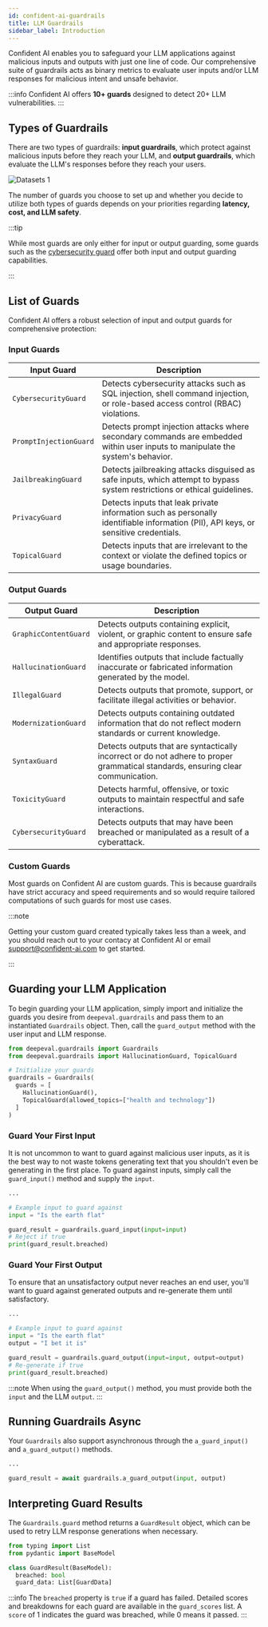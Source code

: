 ```yaml
---
id: confident-ai-guardrails
title: LLM Guardrails
sidebar_label: Introduction
---
```


Confident AI enables you to safeguard your LLM applications against malicious inputs and outputs with just one line of code. Our comprehensive suite of guardrails acts as binary metrics to evaluate user inputs and/or LLM responses for malicious intent and unsafe behavior.

:::info
Confident AI offers **10+ guards** designed to detect 20+ LLM vulnerabilities.
:::

## Types of Guardrails

There are two types of guardrails: **input guardrails**, which protect against malicious inputs before they reach your LLM, and **output guardrails**, which evaluate the LLM's responses before they reach your users.

<div
  style={{
    display: "flex",
    alignItems: "center",
    justifyContent: "center",
  }}
>
  <img
    src="https://deepeval-docs.s3.amazonaws.com/guardrails.svg"
    alt="Datasets 1"
    style={{
      height: "auto",
      maxHeight: "800px",
      marginTop: "20px",
      marginBottom: "40px",
    }}
  />
</div>

The number of guards you choose to set up and whether you decide to utilize both types of guards depends on your priorities regarding **latency, cost, and LLM safety**.

:::tip

While most guards are only either for input or output guarding, some guards such as the [cybersecurity guard](/confident-ai/confident-ai-guardrails-cybersecurity) offer both input and output guarding capabilities.

:::

## List of Guards

Confident AI offers a robust selection of input and output guards for comprehensive protection:

### Input Guards

| Input Guard            | Description                                                                                                                         |
| ---------------------- | ----------------------------------------------------------------------------------------------------------------------------------- |
| `CybersecurityGuard`   | Detects cybersecurity attacks such as SQL injection, shell command injection, or role-based access control (RBAC) violations.       |
| `PromptInjectionGuard` | Detects prompt injection attacks where secondary commands are embedded within user inputs to manipulate the system's behavior.      |
| `JailbreakingGuard`    | Detects jailbreaking attacks disguised as safe inputs, which attempt to bypass system restrictions or ethical guidelines.           |
| `PrivacyGuard`         | Detects inputs that leak private information such as personally identifiable information (PII), API keys, or sensitive credentials. |
| `TopicalGuard`         | Detects inputs that are irrelevant to the context or violate the defined topics or usage boundaries.                                |

### Output Guards

| Output Guard          | Description                                                                                                                      |
| --------------------- | -------------------------------------------------------------------------------------------------------------------------------- |
| `GraphicContentGuard` | Detects outputs containing explicit, violent, or graphic content to ensure safe and appropriate responses.                       |
| `HallucinationGuard`  | Identifies outputs that include factually inaccurate or fabricated information generated by the model.                           |
| `IllegalGuard`        | Detects outputs that promote, support, or facilitate illegal activities or behavior.                                             |
| `ModernizationGuard`  | Detects outputs containing outdated information that do not reflect modern standards or current knowledge.                       |
| `SyntaxGuard`         | Detects outputs that are syntactically incorrect or do not adhere to proper grammatical standards, ensuring clear communication. |
| `ToxicityGuard`       | Detects harmful, offensive, or toxic outputs to maintain respectful and safe interactions.                                       |
| `CybersecurityGuard`  | Detects outputs that may have been breached or manipulated as a result of a cyberattack.                                         |

### Custom Guards

Most guards on Confident AI are custom guards. This is because guardrails have strict accuracy and speed requirements and so would require tailored computations of such guards for most use cases.

:::note

Getting your custom guard created typically takes less than a week, and you should reach out to your contacy at Confident AI or email support@confident-ai.com to get started.

:::

## Guarding your LLM Application

To begin guarding your LLM application, simply import and initialize the guards you desire from `deepeval.guardrails` and pass them to an instantiated `Guardrails` object. Then, call the `guard_output` method with the user input and LLM response.

```python
from deepeval.guardrails import Guardrails
from deepeval.guardrails import HallucinationGuard, TopicalGuard

# Initialize your guards
guardrails = Guardrails(
  guards = [
    HallucinationGuard(),
    TopicalGuard(allowed_topics=["health and technology"])
  ]
)
```

### Guard Your First Input

It is not uncommon to want to guard against malicious user inputs, as it is the best way to not waste tokens generating text that you shouldn't even be generating in the first place. To guard against inputs, simply call the `guard_input()` method and supply the `input`.

```python
...

# Example input to guard against
input = "Is the earth flat"

guard_result = guardrails.guard_input(input=input)
# Reject if true
print(guard_result.breached)
```

### Guard Your First Output

To ensure that an unsatisfactory output never reaches an end user, you'll want to guard against generated outputs and re-generate them until satisfactory.

```python
...

# Example input to guard against
input = "Is the earth flat"
output = "I bet it is"

guard_result = guardrails.guard_output(input=input, output=output)
# Re-generate if true
print(guard_result.breached)
```

:::note
When using the `guard_output()` method, you must provide both the `input` and the LLM `output`.
:::

## Running Guardrails Async

Your `Guardrails` also support asynchronous through the `a_guard_input()` and `a_guard_output()` methods.

```python
...

guard_result = await guardrails.a_guard_output(input, output)
```

## Interpreting Guard Results

The `Guardrails.guard` method returns a `GuardResult` object, which can be used to retry LLM response generations when necessary.

```python
from typing import List
from pydantic import BaseModel

class GuardResult(BaseModel):
  breached: bool
  guard_data: List[GuardData]
```

:::info
The `breached` property is `true` if a guard has failed. Detailed scores and breakdowns for each guard are available in the `guard_scores` list. A `score` of 1 indicates the guard was breached, while 0 means it passed.
:::
